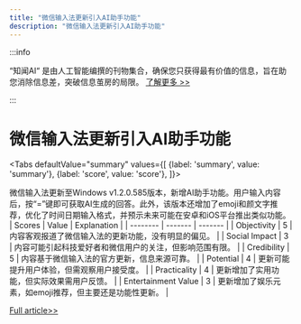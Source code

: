 ```yaml
---
title: "微信输入法更新引入AI助手功能"
description: "微信输入法更新引入AI助手功能"
---
```



:::info

“知闻AI“ 是由人工智能编撰的刊物集合，确保您只获得最有价值的信息，旨在助您消除信息差，突破信息茧房的局限。  [了解更多 >>](/zh-Hans/docs/guides)

:::

# 微信输入法更新引入AI助手功能


<Tabs
	defaultValue="summary"
	values={[
	{label: 'summary', value: 'summary'},
	{label: 'score', value: 'score'},
]}>
<TabItem value="summary">


微信输入法更新至Windows v1.2.0.585版本，新增AI助手功能。用户输入内容后，按“=”键即可获取AI生成的回答。此外，该版本还增加了emoji和颜文字推荐，优化了时间日期输入格式，并预示未来可能在安卓和iOS平台推出类似功能。
</TabItem>
<TabItem value="score">
	| Scores     | Value   | Explanation |
	| -------- | ------- | ------- |
	| Objectivity  | 5    | 内容客观报道了微信输入法的更新功能，没有明显的偏见。    |
	| Social Impact | 3     | 内容可能引起科技爱好者和微信用户的关注，但影响范围有限。    |
	| Credibility    | 5    | 内容基于微信输入法的官方更新，信息来源可靠。    |
	| Potential    | 4    | 更新可能提升用户体验，但需观察用户接受度。    |
	| Practicality    | 4    | 更新增加了实用功能，但实际效果需用户反馈。    |
	| Entertainment Value    | 3    | 更新增加了娱乐元素，如emoji推荐，但主要还是功能性更新。    |
</TabItem>
</Tabs>

[Full article>>](https://readhub.cn/topic/8aFfdC1wsWz)
